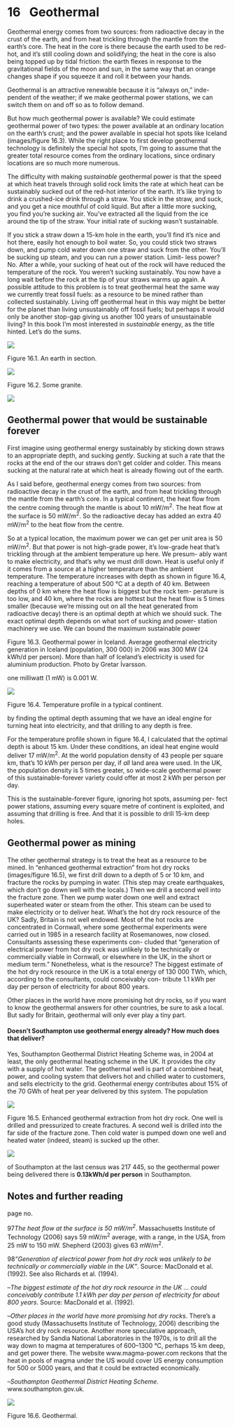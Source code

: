 16   Geothermal {.green}
===============

Geothermal energy comes from two sources: from radioactive decay in the
crust of the earth, and from heat trickling through the mantle from the
earth’s core. The heat in the core is there because the earth used to be
red-hot, and it’s still cooling down and solidifying; the heat in the
core is also being topped up by tidal friction: the earth flexes in
response to the gravitational fields of the moon and sun, in the same
way that an orange changes shape if you squeeze it and roll it between
your hands.

Geothermal is an attractive renewable because it is “always on,” inde-
pendent of the weather; if we make geothermal power stations, we can
switch them on and off so as to follow demand.

But how much geothermal power is available? We could estimate geothermal
power of two types: the power available at an ordinary location on the
earth’s crust; and the power available in special hot spots like Iceland
(images/figure 16.3). While the right place to first develop geothermal
technology is definitely the special hot spots, I’m going to assume that
the greater total resource comes from the ordinary locations, since
ordinary locations are so much more numerous.

The difficulty with making *sustainable* geothermal power is that the
speed at which heat travels through solid rock limits the rate at which
heat can be sustainably sucked out of the red-hot interior of the earth.
It’s like trying to drink a crushed-ice drink through a straw. You stick
in the straw, and suck, and you get a nice mouthful of cold liquid. But
after a little more sucking, you find you’re sucking air. You’ve
extracted all the liquid from the ice around the tip of the straw. Your
initial rate of sucking wasn’t sustainable.

If you stick a straw down a 15-km hole in the earth, you’ll find it’s
nice and hot there, easily hot enough to boil water. So, you could stick
two straws down, and pump cold water down one straw and suck from the
other. You’ll be sucking up steam, and you can run a power station.
Limit- less power? No. After a while, your sucking of heat out of the
rock will have reduced the temperature of the rock. You weren’t sucking
sustainably. You now have a long wait before the rock at the tip of your
straws warms up again. A possible attitude to this problem is to treat
geothermal heat the same way we currently treat fossil fuels: as a
resource to be mined rather than collected sustainably. Living off
geothermal heat in this way might be better for the planet than living
unsustainably off fossil fuels; but perhaps it would only be another
stop-gap giving us another 100 years of unsustainable living? In this
book I’m most interested in *sustainable* energy, as the title hinted.
Let’s do the sums.

![](images/figure116.png)

Figure 16.1. An earth in section.

![](images/figure117.png)

Figure 16.2. Some granite.

![](images/figure115.png)

Geothermal power that would be sustainable forever
--------------------------------------------------

First imagine using geothermal energy sustainably by sticking down
straws to an appropriate depth, and sucking *gently*. Sucking at such a
rate that the rocks at the end of the our straws don’t get colder and
colder. This means sucking at the natural rate at which heat is already
flowing out of the earth.

As I said before, geothermal energy comes from two sources: from
radioactive decay in the crust of the earth, and from heat trickling
through the mantle from the earth’s core. In a typical continent, the
heat flow from the centre coming through the mantle is about 10 mW/m^2^.
The heat flow at the surface is 50 mW/m^2^. So the radioactive decay has
added an extra 40 mW/m^2^ to the heat flow from the centre.

So at a typical location, the maximum power we can get per unit area is
50 mW/m^2^. But that power is not high-grade power, it’s low-grade heat
that’s trickling through at the ambient temperature up here. We presum-
ably want to make electricity, and that’s why we must drill down. Heat
is useful only if it comes from a source at a higher temperature than
the ambient temperature. The temperature increases with depth as shown
in figure 16.4, reaching a temperature of about 500 °C at a depth of 40
km. Between depths of 0 km where the heat flow is biggest but the rock
tem- perature is too low, and 40 km, where the rocks are hottest but the
heat flow is 5 times smaller (because we’re missing out on all the heat
generated from radioactive decay) there is an optimal depth at which we
should suck. The exact optimal depth depends on what sort of sucking and
power- station machinery we use. We can bound the maximum sustainable
power

Figure 16.3. Geothermal power in Iceland. Average geothermal electricity
generation in Iceland (population, 300 000) in 2006 was 300 MW (24 kWh/d
per person). More than half of Iceland’s electricity is used for
aluminium production. Photo by Gretar Ívarsson.

one milliwatt (1 mW) is 0.001 W.

![](images/figure118.png)

Figure 16.4. Temperature profile in a typical continent.

by finding the optimal depth assuming that we have an ideal engine for
turning heat into electricity, and that drilling to any depth is free.

For the temperature profile shown in figure 16.4, I calculated that the
optimal depth is about 15 km. Under these conditions, an ideal heat
engine would deliver 17 mW/m^2^. At the world population density of 43
people per square km, that’s 10 kWh per person per day, if *all* land
area were used. In the UK, the population density is 5 times greater, so
wide-scale geothermal power of this sustainable-forever variety could
offer at most 2 kWh per person per day.

This is the sustainable-forever figure, ignoring hot spots, assuming
per- fect power stations, assuming every square metre of continent is
exploited, and assuming that drilling is free. And that it is possible
to drill 15-km deep holes.

Geothermal power as mining
--------------------------

The other geothermal strategy is to treat the heat as a resource to be
mined. In “enhanced geothermal extraction” from hot dry rocks (images/figure
16.5), we first drill down to a depth of 5 or 10 km, and fracture the
rocks by pumping in water. (This step may create earthquakes, which
don’t go down well with the locals.) Then we drill a second well into
the fracture zone. Then we pump water down one well and extract
superheated water or steam from the other. This steam can be used to
make electricity or to deliver heat. What’s the hot dry rock resource of
the UK? Sadly, Britain is not well endowed. Most of the hot rocks are
concentrated in Cornwall, where some geothermal experiments were carried
out in 1985 in a research facility at Rosemanowes, now closed.
Consultants assessing these experiments con- cluded that “generation of
electrical power from hot dry rock was unlikely to be technically or
commercially viable in Cornwall, or elsewhere in the UK, in the short or
medium term.” Nonetheless, what is the resource? The biggest estimate of
the hot dry rock resource in the UK is a total energy of 130 000 TWh,
which, according to the consultants, could conceivably con- tribute 1.1
kWh per day per person of electricity for about 800 years.

Other places in the world have more promising hot dry rocks, so if you
want to know the geothermal answers for other countries, be sure to ask
a local. But sadly for Britain, geothermal will only ever play a tiny
part.

#### Doesn’t Southampton use geothermal energy already? How much does that deliver?

Yes, Southampton Geothermal District Heating Scheme was, in 2004 at
least, the only geothermal heating scheme in the UK. It provides the
city with a supply of hot water. The geothermal well is part of a
combined heat, power, and cooling system that delivers hot and chilled
water to customers, and sells electricity to the grid. Geothermal energy
contributes about 15% of the 70 GWh of heat per year delivered by this
system. The population

![](images/figure119.png)

Figure 16.5. Enhanced geothermal extraction from hot dry rock. One well
is drilled and pressurized to create fractures. A second well is drilled
into the far side of the fracture zone. Then cold water is pumped down
one well and heated water (indeed, steam) is sucked up the other.

![](images/figure343.png)

of Southampton at the last census was 217 445, so the geothermal power
being delivered there is **0.13kWh/d per person** in Southampton.

Notes and further reading
-------------------------

page no.

97*The heat flow at the surface is 50 mW/m^2^*. Massachusetts Institute
of Technology (2006) says 59 mW/m^2^ average, with a range, in the USA,
from 25 mW to 150 mW. Shepherd (2003) gives 63 mW/m^2^.

98*“Generation of electrical power from hot dry rock was unlikely to be
technically or commercially viable in the UK”*. Source: MacDonald et al.
(1992). See also Richards et al. (1994).

–*The biggest estimate of the hot dry rock resource in the UK ... could
conceivably contribute 1.1 kWh per day per person of electricity for
about 800 years*. Source: MacDonald et al. (1992).

–*Other places in the world have more promising hot dry rocks*. There’s
a good study (Massachusetts Institute of Technology, 2006) describing
the USA’s hot dry rock resource. Another more speculative approach,
researched by Sandia National Laboratories in the 1970s, is to drill all
the way down to magma at temperatures of 600–1300 °C, perhaps 15 km
deep, and get power there. The website www.magma-power.com reckons that
the heat in pools of magma under the US would cover US energy
consumption for 500 or 5000 years, and that it could be extracted
economically.

–*Southampton Geothermal District Heating Scheme*.
www.southampton.gov.uk.

![](images/figure120.png)

Figure 16.6. Geothermal.

